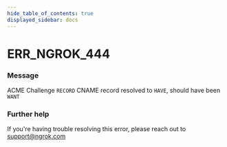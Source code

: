 ```yaml
---
hide_table_of_contents: true
displayed_sidebar: docs
---
```



# ERR_NGROK_444

### Message
ACME Challenge `RECORD` CNAME record resolved to `HAVE`, should have been `WANT`

<ErrorDetails error='err_ngrok_444' />


### Further help
If you're having trouble resolving this error, please reach out to [support@ngrok.com](mailto:support@ngrok.com?subject=Help%20with%20ERR_NGROK_444)

